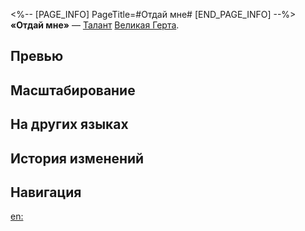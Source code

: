<%-- [PAGE_INFO]
PageTitle=#Отдай мне#
[END_PAGE_INFO] --%>
{{Навык Инфобокс
|Название         = Отдай мне
|Изображение      = Навык Отдай мне.png
|Персонаж         = Великая Герта
|Тип              = Талант
|Тэг              = Усиление
|УронСтойк        = 
|ЭнергияГен       = 30
|Энергия          = 
|Длительность     = 
|Описание         = Когда противник вступает в бой, Великая Герта накладывает на него 1 ур. статуса Интерпретация. В начале каждой волны накладывает на случайного противника 25 ур. статуса Интерпретация, отдавая предпочтение целям элитного ранга и выше. Пока основная цель усиленного навыка имеет статус Интерпретация, множитель наносимого ей и остальным целям урона повышается на {{Цвет|Выделенный|4%—8,8%}} и {{Цвет|Выделенный|2%—4,4%}} за каждый уровень статуса соответственно. Если количество персонажей Пути Эрудиции в отряде выше или равно 2, то этот эффект дополнительно повышается на {{Цвет|Выделенный|4%—8,8%}} и {{Цвет|Выделенный|2%—4,4%}} за каждый уровень статуса соответственно. Статус Интерпретация может складываться до 42 раз. Использование усиленного навыка сбрасывает имеющийся у основной цели статус Интерпретация до 1 ур. Когда противник покидает поле боя или становится побеждён, статус Интерпретация в первую очередь передаётся цели элитного ранга и выше.
|Свойство1        = 
|Масштабирование1 = 
}}
'''«Отдай мне»''' — [[Талант]] [[Великая Герта]].

==Превью==
{{Превью
|Файл = Отдай мне Превью
}}

==Масштабирование==
{{Масштабирование навыка
|4%;4.4%;4.8%;5.2%;5.6%;6%;6.5%;7%;7.5%;8%;8.4%;8.8%;9.2%;9.6%;10%
|2%;2.2%;2.4%;2.6%;2.8%;3%;3.25%;3.5%;3.75%;4%;4.2%;4.4%;4.6%;4.8%;5%
}}

==На других языках==
{{На других языках
|en   = Hand Them Over
|zhs  = 拿来吧你
|zht  = 拿來給我
|ja   = {{Rubi|私|わたし}}がもらうね
|ko   = 가져와
|es   = Dame eso
|fr   = Donne-moi ça
|ru   = Отдай мне
|th   = Hand Them Over
|vi   = Đưa Đây Đi Nào
|de   = Her damit
|id   = Hand Them Over
|pt   = Me Dá Isso Aqui
}}

==История изменений==
{{История изменений|3.5}}

==Навигация==
{{Навык Навбокс|Великая Герта}}

[[en:]]
